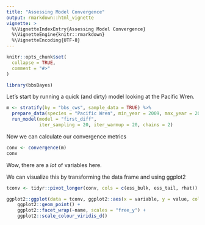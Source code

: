 ```yaml
---
title: "Assessing Model Convergence"
output: rmarkdown::html_vignette
vignette: >
  %\VignetteIndexEntry{Assessing Model Convergence}
  %\VignetteEngine{knitr::rmarkdown}
  %\VignetteEncoding{UTF-8}
---
```


```r
knitr::opts_chunk$set(
  collapse = TRUE,
  comment = "#>"
)
```

```r
library(bbsBayes)
```


Let's start by running a quick (and dirty) model looking at the Pacific Wren.

```r
m <- stratify(by = "bbs_cws", sample_data = TRUE) %>%
  prepare_data(species = "Pacific Wren", min_year = 2009, max_year = 2018) %>%
  run_model(model = "first_diff",
            iter_sampling = 20, iter_warmup = 20, chains = 2)

```

Now we can calculate our convergence metrics
```r
conv <- convergence(m)
conv
```

Wow, there are a *lot* of variables here.

We can visualize this by transforming the data frame and using ggplot2

```r
tconv <- tidyr::pivot_longer(conv, cols = c(ess_bulk, ess_tail, rhat))

ggplot2::ggplot(data = tconv, ggplot2::aes(x = variable, y = value, colour = variable_type)) +
    ggplot2::geom_point() +
    ggplot2::facet_wrap(~name, scales = "free_y") +
    ggplot2::scale_colour_viridis_d()
```

